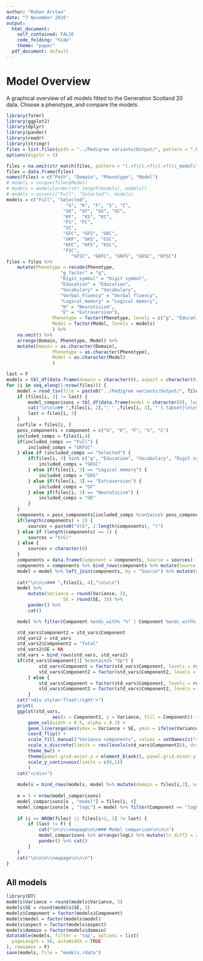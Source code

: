 ```yaml
---
author: "Ruben Arslan"
date: "7 November 2016"
output:
  html_document: 
    self_contained: FALSE
    code_folding: "hide"
    theme: "paper"
  pdf_document: default
---
```


<style>
table {
float:left
}
</style>

# Model Overview {.tabset}
A graphical overview of all models fitted to the Generation Scotland 20 data. Choose a phenotype, and compare the models.

```r
library(formr)
library(ggplot2)
library(dplyr)
library(pander)
library(readr)
library(stringr)
files = list.files(path = "../Pedigree variants/Output/", pattern = ".hsq$", recursive = T, full.names = F)
options(digits = 3)

files = na.omit(str_match(files, pattern = "(.+?)/(.+?)/(.+?)\\_model\\.hsq"))
files = data.frame(files) 
names(files) = c("Path", "Domain", "Phenotype", "Model")
# models = unique(files$Model)
# models = models[order(str_length(models), models)]
# models = union(c("Full", "Selected"), models)
models = c("Full", "Selected", 
					  "G", "K", "F", "S", "C", 
					 "GK", "GF", "GS", "GC", 
					 "KF",  "KS", "KC",
					 "FS", "FC", 
					 "SC",
					 "GFC", "GFS", "GKC", 
					 "GKF", "GKS", "GSC", 
					 "KFC", "KFS", "KSC", 
 					 "FSC", 
						"GFSC", "GKFC", "GKFS", "GKSC", "KFSC")
files = files %>% 
	mutate(Phenotype = recode(Phenotype,
				 	"g_factor" = "g", 
				 	"Digit_symbol" = "Digit symbol", 
				 	"Education" = "Education", 
				 	"Vocabulary" = "Vocabulary", 
				 	"Verbal_Fluency" = "Verbal fluency", 
				 	"Logical_memory" = "Logical memory", 
				 	"N" = "Neuroticism", 
				 	"E" = "Extraversion"),
				 Phenotype = factor(Phenotype, levels = c("g", "Education", "Vocabulary", "Digit symbol", "Verbal fluency","Logical memory", "Neuroticism", "Extraversion")),
				 Model = factor(Model, levels = models)
				 ) %>% 
	na.omit() %>%
	arrange(Domain, Phenotype, Model) %>%
	mutate(Domain = as.character(Domain),
				 Phenotype = as.character(Phenotype),
				 Model = as.character(Model)
				 )

last = F
models = tbl_df(data.frame(domain = character(0), aspect = character(0), model = character(0), Component = character(0), Variance = double(0), SE = double()))
for (i in seq_along(1:nrow(files))) {
	model = read_tsv(file = paste0("../Pedigree variants/Output/", files[i, 1]), col_names = T)
	if (files[i, 3] != last) {
		model_comparisons = tbl_df(data.frame(model = character(0), logL = double(0)))
		cat("\n\n\n## ",files[i, 2],": " ,files[i, 3], " {.tabset}\n\n\n", sep = "")
		last = files[i, 3]
	}
	curfile = files[i, ]
	poss_components = component = c("G", "K", "F", "S", "C")
	included_comps = files[i,4]
	if(included_comps == "Full") {
		included_comps = "GKFSC"
	} else if (included_comps == "Selected") {
		if(files[i, 3] %in% c("g", "Education", "Vocabulary", "Digit symbol")) {
			included_comps = "GKSC"
		} else if(files[i, 3] == "Logical memory") {
			included_comps = "GKS"
		} else if(files[i, 3] == "Extraversion") {
			included_comps = "GF"
		} else if(files[i, 3] == "Neuroticism") {
			included_comps = "GK"
		}
	}
	components = poss_components[included_comps %contains% poss_components ]
	if(length(components) > 1) {
		sources = paste0("V(G", 1:length(components), ")")
	} else if (length(components) == 1) {
		sources = "V(G)"
	} else {
		sources = character(0)
	}
	components = data.frame(Component = components, Source = sources)
	components = components %>% bind_rows(components %>% mutate(Source = paste0(Source, "/Vp"), Component = paste0(Component, "%")))
	model = model %>% left_join(components, by = "Source") %>% mutate(Component = ifelse(is.na(Component), Source, Component)) %>% select(Component, Variance, SE)
	
	cat("\n\n\n### ",files[i, 4],"\n\n\n")
	model %>%
		mutate(Variance = round(Variance, 3),
					 SE = round(SE, 3)) %>%
		pander() %>% 
		cat()

	model %>% filter(Component %ends_with% "%" | Component %ends_with% "/Vp") -> std_vars

	std_vars$Component2 = std_vars$Component
	std_vars2 = std_vars
	std_vars2$Component2 = "Total"
	std_vars2$SE = NA
	std_vars = bind_rows(std_vars, std_vars2)
	if(std_vars$Component[1] %contains% "Vp") {
			std_vars$Component = factor(std_vars$Component, levels = rev(c("V(G1)/Vp", "V(G2)/Vp", "V(G3)/Vp", "V(G4)/Vp", "V(G5)/Vp")))
			std_vars$Component2 = factor(std_vars$Component2, levels = c("V(G1)/Vp", "V(G2)/Vp", "V(G3)/Vp", "V(G4)/Vp", "V(G5)/Vp", "Total"))
		} else {
			std_vars$Component = factor(std_vars$Component, levels = rev(c("G%", "K%", "F%", "S%", "C%")))
			std_vars$Component2 = factor(std_vars$Component2, levels = c("G%", "K%", "F%", "S%", "C%", "Total"))
		}
	cat("<div style='float:right'>")
	print(
	ggplot(std_vars, 
				 aes(x = Component2, y = Variance, fill = Component)) + 
		geom_col(width = 0.5, alpha = 0.7) + 
		geom_linerange(aes(ymax = Variance + SE, ymin = ifelse(Variance - SE<=0, 0, Variance - SE))) + 
		coord_flip() + 
		scale_fill_manual("Variance components", values = setNames(c("red2","red4","blue4","lightskyblue","blue2"), rev(levels(std_vars$Component))), guide = F) +
		scale_x_discrete(limits = rev(levels(std_vars$Component2)), drop = F) + 
		theme_bw() + 
		theme(panel.grid.major.y = element_blank(), panel.grid.minor.y = element_blank()) + 
		scale_y_continuous(limits = c(0,1))
		)
	cat("</div>")
	
	models = bind_rows(models, model %>% mutate(domain = files[i,2], aspect = files[i, 3], model = files[i, 4]))
	
	e = 1 + nrow(model_comparisons)
	model_comparisons[e , "model"] = files[i, 4]
	model_comparisons[e , "logL"] = model %>% filter(Component == "logL") %>% .[["Variance"]]
	
	if (i == NROW(files) || files[i+1, 3] != last) {
		if (last != F) {
			cat("\n\n\\newpage\n\n### Model comparison\n\n\n")
			model_comparisons %>% arrange(logL) %>% mutate(ln_diff2 = 2 * (logL - lag(logL))) %>%
			pander() %>% cat()
		}
	}
	cat("\n\n\n\\newpage\n\n\n")
}
```

## All models
```r
library(DT)
models$Variance = round(models$Variance, 3)
models$SE = round(models$SE, 3)
models$Component = factor(models$Component)
models$model = factor(models$model)
models$aspect = factor(models$aspect)
models$domain = factor(models$domain)
datatable(models, filter = 'top', options = list(
  pageLength = 50, autoWidth = TRUE
), rownames = F)
save(models, file = "models.rdata")
```

